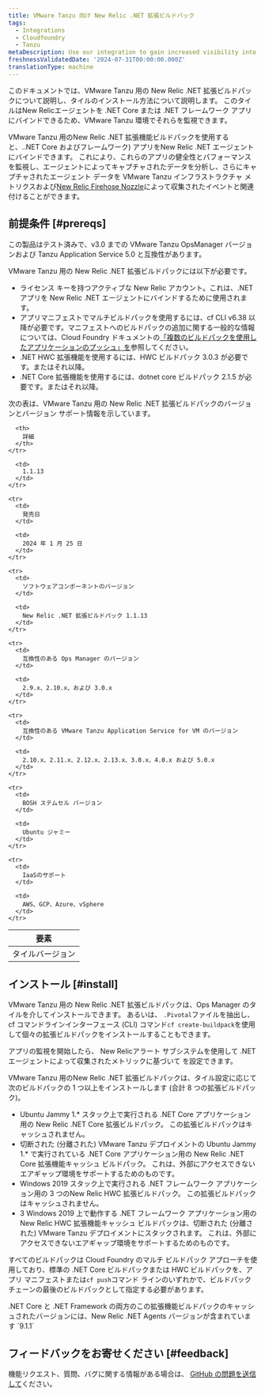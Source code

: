 ```yaml
---
title: VMware Tanzu 向け New Relic .NET 拡張ビルドパック
tags:
  - Integrations
  - Cloudfoundry
  - Tanzu
metaDescription: Use our integration to gain increased visibility into the performance of your VMware Tanzu environment.
freshnessValidatedDate: '2024-07-31T00:00:00.000Z'
translationType: machine
---
```


このドキュメントでは、VMware Tanzu 用の New Relic .NET 拡張ビルドパックについて説明し、タイルのインストール方法について説明します。 このタイルはNew Relicエージェントを .NET Core または .NET フレームワーク アプリにバインドできるため、VMware Tanzu 環境でそれらを監視できます。

VMware Tanzu 用のNew Relic .NET 拡張機能ビルドパックを使用すると、..NET Core およびフレームワーク) アプリをNew Relic .NET エージェントにバインドできます。 これにより、これらのアプリの健全性とパフォーマンスを監視し、エージェントによってキャプチャされたデータを分析し、さらにキャプチャされたエージェント データを VMware Tanzu インフラストラクチャ メトリクスおよび[New Relic Firehose Nozzle](https://network.pivotal.io/products/nr-firehose-nozzle/)によって収集されたイベントと関連付けることができます。

## 前提条件 [#prereqs]

この製品はテスト済みで、v3.0 までの VMware Tanzu OpsManager バージョンおよび Tanzu Application Service 5.0 と互換性があります。

VMware Tanzu 用の New Relic .NET 拡張ビルドパックには以下が必要です。

* ライセンス キーを持つアクティブな New Relic アカウント。これは、.NET アプリを New Relic .NET エージェントにバインドするために使用されます。
* アプリマニフェストでマルチビルドパックを使用するには、cf CLI v6.38 以降が必要です。マニフェストへのビルドパックの追加に関する一般的な情報については、Cloud Foundry ドキュメントの[「複数のビルドパックを使用したアプリケーションのプッシュ」を](https://docs.pivotal.io/application-service/buildpacks/use-multiple-buildpacks.html)参照してください。
* .NET HWC 拡張機能を使用するには、HWC ビルドパック 3.0.3 が必要です。またはそれ以降。
* .NET Core 拡張機能を使用するには、dotnet core ビルドパック 2.1.5 が必要です。またはそれ以降。

次の表は、VMware Tanzu 用の New Relic .NET 拡張ビルドパックのバージョンとバージョン サポート情報を示しています。

<table>
  <thead>
    <tr>
      <th>
        要素
      </th>

      <th>
        詳細
      </th>
    </tr>
  </thead>

  <tbody>
    <tr>
      <td>
        タイルバージョン
      </td>

      <td>
        1.1.13
      </td>
    </tr>

    <tr>
      <td>
        発売日
      </td>

      <td>
        2024 年 1 月 25 日
      </td>
    </tr>

    <tr>
      <td>
        ソフトウェアコンポーネントのバージョン
      </td>

      <td>
        New Relic .NET 拡張ビルドパック 1.1.13
      </td>
    </tr>

    <tr>
      <td>
        互換性のある Ops Manager のバージョン
      </td>

      <td>
        2.9.x、2.10.x、および 3.0.x
      </td>
    </tr>

    <tr>
      <td>
        互換性のある VMware Tanzu Application Service for VM のバージョン
      </td>

      <td>
        2.10.x、2.11.x、2.12.x、2.13.x、3.0.x、4.0.x および 5.0.x
      </td>
    </tr>

    <tr>
      <td>
        BOSH ステムセル バージョン
      </td>

      <td>
        Ubuntu ジャミー
      </td>
    </tr>

    <tr>
      <td>
        IaaSのサポート
      </td>

      <td>
        AWS、GCP、Azure、vSphere
      </td>
    </tr>
  </tbody>
</table>

## インストール [#install]

VMware Tanzu 用の New Relic .NET 拡張ビルドパックは、Ops Manager のタイルを介してインストールできます。 あるいは、 `.Pivotal`ファイルを抽出し、cf コマンドラインインターフェース (CLI) コマンド`cf create-buildpack`を使用して個々の拡張ビルドパックをインストールすることもできます。

アプリの監視を開始したら、 New Relicアラート サブシステムを使用して .NET エージェントによって収集されたメトリックに基づいて <InlinePopover type="alerts"/>を設定できます。

VMware Tanzu 用のNew Relic .NET 拡張ビルドパックは、タイル設定に応じて次のビルドパックの 1 つ以上をインストールします (合計 8 つの拡張ビルドパック)。

* Ubuntu Jammy 1.\* スタック上で実行される .NET Core アプリケーション用の New Relic .NET Core 拡張ビルドパック。 この拡張ビルドパックはキャッシュされません。
* 切断された (分離された) VMware Tanzu デプロイメントの Ubuntu Jammy 1.\* で実行されている .NET Core アプリケーション用の New Relic .NET Core 拡張機能キャッシュ ビルドパック。 これは、外部にアクセスできないエアギャップ環境をサポートするためのものです。
* Windows 2019 スタック上で実行される .NET フレームワーク アプリケーション用の 3 つのNew Relic HWC 拡張ビルドパック。 この拡張ビルドパックはキャッシュされません。
* 3 Windows 2019 上で動作する .NET フレームワーク アプリケーション用のNew Relic HWC 拡張機能キャッシュ ビルドパックは、切断された (分離された) VMware Tanzu デプロイメントにスタックされます。 これは、外部にアクセスできないエアギャップ環境をサポートするためのものです。

すべてのビルドパックは Cloud Foundry のマルチ ビルドパック アプローチを使用しており、標準の .NET Core ビルドパックまたは HWC ビルドパックを、アプリ マニフェストまたは`cf push`コマンド ラインのいずれかで、ビルドパック チェーンの最後のビルドパックとして指定する必要があります。

<Callout variant="important">
  .NET Core と .NET Framework の両方のこの拡張機能ビルドパックのキャッシュされたバージョンには、New Relic .NET Agents バージョンが含まれています `9.1.1`
</Callout>

## フィードバックをお寄せください [#feedback]

機能リクエスト、質問、バグに関する情報がある場合は、 [GitHub の問題を送信して](https://github.com/newrelic/newrelic-dotnet-buildpack-tile/issues)ください。
